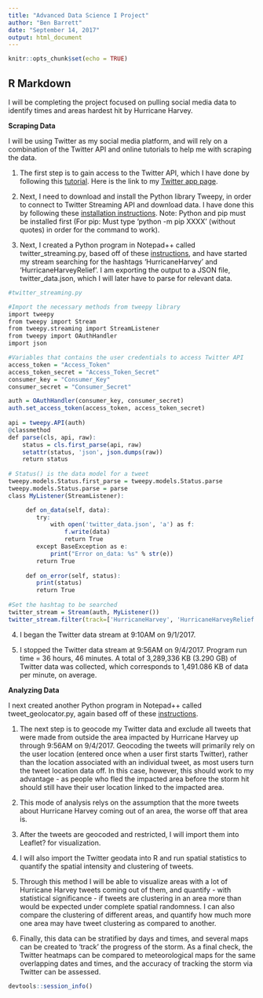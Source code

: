 ```yaml
---
title: "Advanced Data Science I Project"
author: "Ben Barrett"
date: "September 14, 2017"
output: html_document
---
```


```r
knitr::opts_chunk$set(echo = TRUE)
```

## R Markdown
I will be completing the project focused on pulling social media data to identify times and areas hardest hit by Hurricane Harvey.


**Scraping Data**

I will be using Twitter as my social media platform, and will rely on a combination of the Twitter API and online tutorials to help me with scraping the data.

1) The first step is to gain access to the Twitter API, which I have done by following this [tutorial](http://adilmoujahid.com/posts/2014/07/twitter-analytics/). Here is the link to my [Twitter app page](https://apps.twitter.com/app/14193250).

2) Next, I need to download and install the Python library Tweepy, in order to connect to Twitter Streaming API and download data. I have done this by following these [installation instructions](https://github.com/tweepy/tweepy). Note: Python and pip must be installed first (For pip: Must type 'python -m pip XXXX' (without quotes) in order for the command to work).

3) Next, I created a Python program in Notepad++ called twitter_streaming.py, based off of these [instructions](http://www.mikaelbrunila.fi/2017/03/27/scraping-extracting-mapping-geodata-twitter/), and have started my stream searching for the hashtags 'HurricaneHarvey' and 'HurricaneHarveyRelief'. I am exporting the output to a JSON file, twitter_data.json, which I will later have to parse for relevant data.
```r
#twitter_streaming.py

#Import the necessary methods from tweepy library
import tweepy
from tweepy import Stream
from tweepy.streaming import StreamListener 
from tweepy import OAuthHandler
import json

#Variables that contains the user credentials to access Twitter API 
access_token = "Access_Token"
access_token_secret = "Access_Token_Secret"
consumer_key = "Consumer_Key"
consumer_secret = "Consumer_Secret"

auth = OAuthHandler(consumer_key, consumer_secret)
auth.set_access_token(access_token, access_token_secret)
 
api = tweepy.API(auth)
@classmethod
def parse(cls, api, raw):
    status = cls.first_parse(api, raw)
    setattr(status, 'json', json.dumps(raw))
    return status
 
# Status() is the data model for a tweet
tweepy.models.Status.first_parse = tweepy.models.Status.parse
tweepy.models.Status.parse = parse
class MyListener(StreamListener):

     def on_data(self, data):
        try:
            with open('twitter_data.json', 'a') as f:
                f.write(data)
                return True
        except BaseException as e:
            print("Error on_data: %s" % str(e))
        return True
 
     def on_error(self, status):
        print(status)
        return True
 
#Set the hashtag to be searched
twitter_stream = Stream(auth, MyListener())
twitter_stream.filter(track=['HurricaneHarvey', 'HurricaneHarveyRelief'])
```
4) I began the Twitter data stream at 9:10AM on 9/1/2017.

5) I stopped the Twitter data stream at 9:56AM on 9/4/2017. Program run time = 36 hours, 46 minutes. A total of 3,289,336 KB (3.290 GB) of Twitter data was collected, which corresponds to 1,491.086 KB of data per minute, on average.


**Analyzing Data**

I next created another Python program in Notepad++ called tweet_geolocator.py, again based off of these [instructions](http://www.mikaelbrunila.fi/2017/03/27/scraping-extracting-mapping-geodata-twitter/). 


1) The next step is to geocode my Twitter data and exclude all tweets that were made from outside the area impacted by Hurricane Harvey up through 9:56AM on 9/4/2017. Geocoding the tweets will primarily rely on the user location (entered once when a user first starts Twitter), rather than the location associated with an individual tweet, as most users turn the tweet location data off. In this case, however, this should work to my advantage - as people who fled the impacted area before the storm hit should still have their user location linked to the impacted area.

2) This mode of analysis relys on the assumption that the more tweets about Hurricane Harvey coming out of an area, the worse off that area is.

3) After the tweets are geocoded and restricted, I will import them into Leaflet? for visualization.

4) I will also import the Twitter geodata into R and run spatial statistics to quantify the spatial intensity and clustering of tweets.

5) Through this method I will be able to visualize areas with a lot of Hurricane Harvey tweets coming out of them, and quantify - with statistical significance - if tweets are clustering in an area more than would be expected under complete spatial randomness. I can also compare the clustering of different areas, and quantify how much more one area may have tweet clustering as compared to another.

6) Finally, this data can be stratified by days and times, and several maps can be created to 'track' the progress of the storm. As a final check, the Twitter heatmaps can be compared to meteorological maps for the same overlapping dates and times, and the accuracy of tracking the storm via Twitter can be assessed.

```r
devtools::session_info()
```